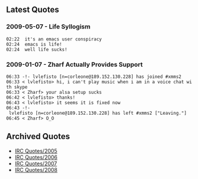 == Latest Quotes ==
=== 2009-05-07 - Life Syllogism ===
 02:22 <Zharf> it's an emacs user conspiracy
 02:24 <DraX> emacs is life!
 02:24 <Zharf> well life sucks!

=== 2009-01-07 - Zharf Actually Provides Support ===
 06:33 -!- lvlefisto [n=corleone@189.152.130.228] has joined #xmms2
 06:33 < lvlefisto> hi, i can't play music when i am in a voice chat with skype
 06:33 < Zharf> your alsa setup sucks
 06:42 < lvlefisto> thanks!
 06:43 < lvlefisto> it seems it is fixed now
 06:43 -!- lvlefisto [n=corleone@189.152.130.228] has left #xmms2 ["Leaving."]
 06:45 < Zharf> O_O

== Archived Quotes ==
* [[IRC Quotes/2005]]
* [[IRC Quotes/2006]]
* [[IRC Quotes/2007]]
* [[IRC Quotes/2008]]